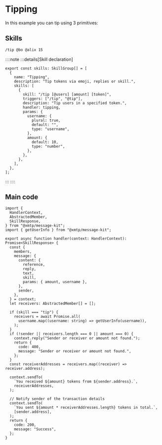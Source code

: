 # Tipping

In this example you can tip using 3 primitives:

## Skills

```bash [cmd]
/tip @bo @alix 15
```

::::note
:::details[Skill declaration]

```tsx [src/skills.ts]
export const skills: SkillGroup[] = [
  {
    name: "Tipping",
    description: "Tip tokens via emoji, replies or skill.",
    skills: [
      {
        skill: "/tip [@users] [amount] [token]",
        triggers: ["/tip", "@tip"],
        description: "Tip users in a specified token.",
        handler: tipping,
        params: {
          username: {
            plural: true,
            default: "",
            type: "username",
          },
          amount: {
            default: 10,
            type: "number",
          },
        },
      },
    ],
  },
];
```

:::
::::

## Main code

```tsx [src/handler/tipping.ts]
import {
  HandlerContext,
  AbstractedMember,
  SkillResponse,
} from "@xmtp/message-kit";
import { getUserInfo } from "@xmtp/message-kit";

export async function handler(context: HandlerContext): Promise<SkillResponse> {
  const {
    members,
    message: {
      content: {
        reference,
        reply,
        text,
        skill,
        params: { amount, username },
      },
      sender,
    },
  } = context;
  let receivers: AbstractedMember[] = [];

  if (skill === "tip") {
    receivers = await Promise.all(
      username.map((username: string) => getUserInfo(username)),
    );
  }
  if (!sender || receivers.length === 0 || amount === 0) {
    context.reply("Sender or receiver or amount not found.");
    return {
      code: 400,
      message: "Sender or receiver or amount not found.",
    };
  }
  const receiverAddresses = receivers.map((receiver) => receiver.address);

  context.sendTo(
    `You received ${amount} tokens from ${sender.address}.`,
    receiverAddresses,
  );

  // Notify sender of the transaction details
  context.sendTo(
    `You sent ${amount * receiverAddresses.length} tokens in total.`,
    [sender.address],
  );
  return {
    code: 200,
    message: "Success",
  };
}
```
